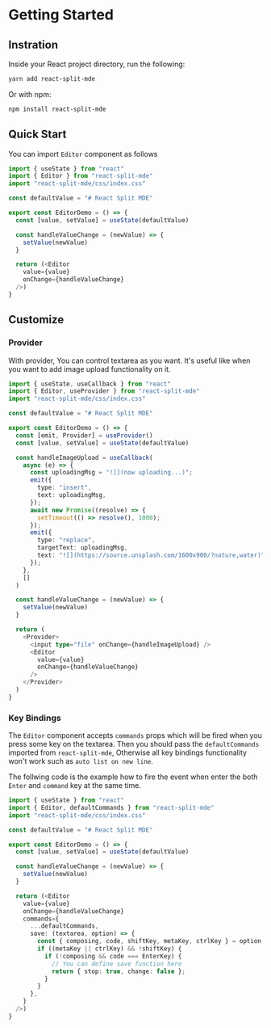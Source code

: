 # Getting Started

## Instration

Inside your React project directory, run the following:

```sh
yarn add react-split-mde
```

Or with npm:

```sh
npm install react-split-mde
```

## Quick Start

You can import `Editor` component as follows

```js
import { useState } from "react"
import { Editor } from "react-split-mde"
import "react-split-mde/css/index.css"

const defaultValue = "# React Split MDE"

export const EditorDemo = () => {
  const [value, setValue] = useState(defaultValue)

  const handleValueChange = (newValue) => {
    setValue(newValue)
  }

  return (<Editor
    value={value} 
    onChange={handleValueChange} 
  />)
}
```

## Customize

### Provider

With provider, You can control textarea as you want.
It's useful like when you want to add image upload functionality on it.


```ts
import { useState, useCallback } from "react"
import { Editor, useProvider } from "react-split-mde"
import "react-split-mde/css/index.css"

const defaultValue = "# React Split MDE"

export const EditorDemo = () => {
  const [emit, Provider] = useProvider()
  const [value, setValue] = useState(defaultValue)

  const handleImageUpload = useCallback(
    async (e) => {
      const uploadingMsg = "![](now uploading...)";
      emit({
        type: "insert",
        text: uploadingMsg,
      });
      await new Promise((resolve) => {
        setTimeout(() => resolve(), 1000);
      });
      emit({
        type: "replace",
        targetText: uploadingMsg,
        text: "![](https://source.unsplash.com/1600x900/?nature,water)",
      });
    },
    []
  )

  const handleValueChange = (newValue) => {
    setValue(newValue)
  }

  return (
    <Provider>
      <input type="file" onChange={handleImageUpload} />
      <Editor
        value={value} 
        onChange={handleValueChange} 
      />
    </Provider>
  )
}
```

### Key Bindings

The `Editor` component accepts `commands` props which will be fired when you press some key on the textarea.
Then you should pass the `defaultCommands` imported from `react-split-mde`,
Otherwise all key bindings functionality won't work such as `auto list on new line`.

The follwing code is the example how to fire the event when enter the both `Enter` and `command` key at the same time.

```ts
import { useState } from "react"
import { Editor, defaultCommands } from "react-split-mde"
import "react-split-mde/css/index.css"

const defaultValue = "# React Split MDE"

export const EditorDemo = () => {
  const [value, setValue] = useState(defaultValue)

  const handleValueChange = (newValue) => {
    setValue(newValue)
  }

  return (<Editor
    value={value} 
    onChange={handleValueChange}
    commands={
      ...defaultCommands,
      save: (textarea, option) => {
        const { composing, code, shiftKey, metaKey, ctrlKey } = option;
        if ((metaKey || ctrlKey) && !shiftKey) {
          if (!composing && code === EnterKey) {
            // You can define save function here
            return { stop: true, change: false };
          }
        }
      },
    }
  />)
}
```
